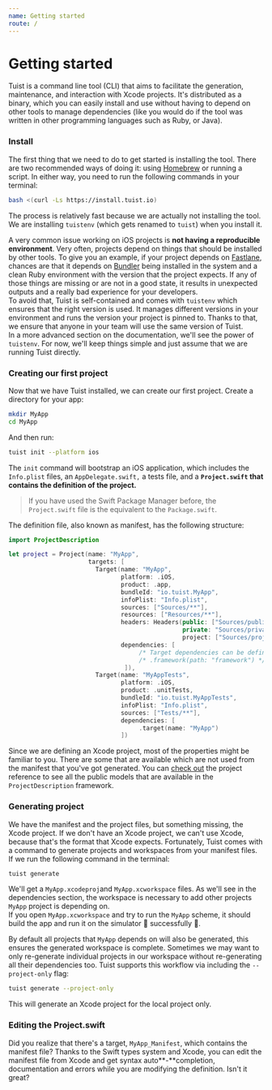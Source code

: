 ```yaml
---
name: Getting started
route: /
---
```


# Getting started

Tuist is a command line tool \(CLI\) that aims to facilitate the generation, maintenance, and interaction with Xcode projects. It's distributed as a binary, which you can easily install and use without having to depend on other tools to manage dependencies \(like you would do if the tool was written in other programming languages such as Ruby, or Java\).

### Install

The first thing that we need to do to get started is installing the tool. There are two recommended ways of doing it: using [Homebrew](https://brew.sh) or running a script. In either way, you need to run the following commands in your terminal:

```bash
bash <(curl -Ls https://install.tuist.io)
```

The process is relatively fast because we are actually not installing the tool. We are installing `tuistenv` \(which gets renamed to `tuist`\) when you install it.

A very common issue working on iOS projects is **not having a reproducible environment**. Very often, projects depend on things that should be installed by other tools. To give you an example, if your project depends on [Fastlane](https://fastlane.tools/), chances are that it depends on [Bundler](https://bundler.io/) being installed in the system and a clean Ruby environment with the version that the project expects. If any of those things are missing or are not in a good state, it results in unexpected outputs and a really bad experience for your developers.  
To avoid that, Tuist is self-contained and comes with `tuistenv` which ensures that the right version is used. It manages different versions in your environment and runs the version your project is pinned to. Thanks to that, we ensure that anyone in your team will use the same version of Tuist.  
In a more advanced section on the documentation, we'll see the power of `tuistenv`. For now, we'll keep things simple and just assume that we are running Tuist directly.

### Creating our first project

Now that we have Tuist installed, we can create our first project. Create a directory for your app:

```bash
mkdir MyApp
cd MyApp
```

And then run:

```bash
tuist init --platform ios
```

The `init` command will bootstrap an iOS application, which includes the `Info.plist` files, an `AppDelegate.swift,` a tests file, and a **`Project.swift` that contains the definition of the project.**

> If you have used the Swift Package Manager before, the `Project.swift` file is the equivalent to the `Package.swift`.

The definition file, also known as manifest, has the following structure:

```swift
import ProjectDescription

let project = Project(name: "MyApp",
                      targets: [
                        Target(name: "MyApp",
                               platform: .iOS,
                               product: .app,
                               bundleId: "io.tuist.MyApp",
                               infoPlist: "Info.plist",
                               sources: ["Sources/**"],
                               resources: ["Resources/**"],
                               headers: Headers(public: ["Sources/public/A/**", "Sources/public/B/**"],
                                                private: "Sources/private/**",
                                                project: ["Sources/project/A/**", "Sources/project/B/**"]),
                               dependencies: [
                                    /* Target dependencies can be defined here */
                                    /* .framework(path: "framework") */
                                ]),
                        Target(name: "MyAppTests",
                               platform: .iOS,
                               product: .unitTests,
                               bundleId: "io.tuist.MyAppTests",
                               infoPlist: "Info.plist",
                               sources: ["Tests/**"],
                               dependencies: [
                                    .target(name: "MyApp")
                               ])
```

Since we are defining an Xcode project, most of the properties might be familiar to you. There are some that are available which are not used from the manifest that you've got generated. You can [check out](https://tuist.github.io/tuist/index.html) the project reference to see all the public models that are available in the `ProjectDescription` framework.

### Generating project

We have the manifest and the project files, but something missing, the Xcode project. If we don't have an Xcode project, we can't use Xcode, because that's the format that Xcode expects. Fortunately, Tuist comes with a command to generate projects and workspaces from your manifest files. If we run the following command in the terminal:

```bash
tuist generate
```

We'll get a `MyApp.xcodeproj`and `MyApp.xcworkspace` files. As we'll see in the dependencies section, the workspace is necessary to add other projects `MyApp` project is depending on.  
If you open `MyApp.xcworkspace` and try to run the `MyApp` scheme, it should build the app and run it on the simulator 📱 successfully 🎉.

By default all projects that `MyApp` depends on will also be generated, this ensures the generated workspace is complete. Sometimes we may want to only re-generate individual projects in our workspace without re-generating all their dependencies too. Tuist supports this workflow via including the `--project-only` flag:

```bash
tuist generate --project-only
```

This will generate an Xcode project for the local project only.

### Editing the Project.swift

Did you realize that there's a target, `MyApp_Manifest`, which contains the manifest file? Thanks to the Swift types system and Xcode, you can edit the manifest file from Xcode and get syntax auto**-**completion, documentation and errors while you are modifying the definition. Isn't it great?
